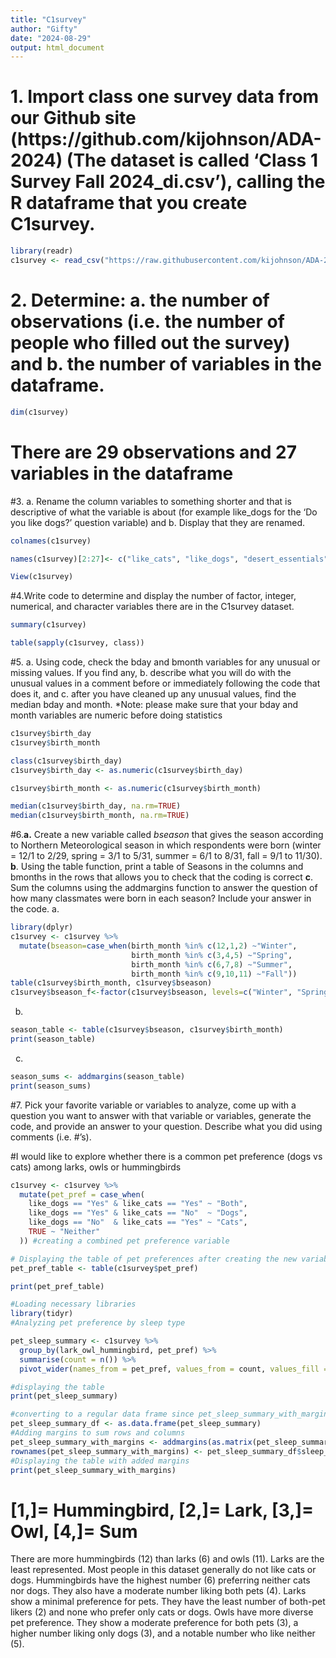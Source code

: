 ```yaml
---
title: "C1survey"
author: "Gifty"
date: "2024-08-29"
output: html_document
---
```


# 1. Import class one survey data from our Github site (https://github.com/kijohnson/ADA-2024) (The dataset is called ‘Class 1 Survey Fall 2024_di.csv’), calling the R dataframe that you create C1survey.
```r
library(readr)
c1survey <- read_csv("https://raw.githubusercontent.com/kijohnson/ADA-2024/main/Class%201%20(Getting%20started%20and%20RR%20I)/Lab/Class%201%20Survey%20Fall%202024_di.csv") 
```
# 2. Determine: a. the number of observations (i.e. the number of people who filled out the survey) and b. the number of variables in the dataframe.

```r
dim(c1survey)
```
# There are 29 observations and 27 variables in the dataframe


#3. a. Rename the column variables to something shorter and that is descriptive of what the variable is about (for example like_dogs for the ‘Do you like dogs?’ question variable) and b. Display that they are renamed.

```r
colnames(c1survey)
```

```r
names(c1survey)[2:27]<- c("like_cats", "like_dogs", "desert_essentials", "slogan", "fav_day", "lark_owl_hummingbird", "fav_food", "fav_drink", "fav_season", "fav_month", "hobby", "program", "specialization", "stat_software", "R_experience", "coding_comfort", "coding_experience", "hopes", "interest_area", "fav_number", "birth_day", "birth_month", "country", "state", "city", "education")
```

```r
View(c1survey)
```

#4.Write code to determine and display the number of factor, integer, numerical, and character variables there are in the C1survey dataset.

```r
summary(c1survey)
```
```r
table(sapply(c1survey, class))
```

#5. a. Using code, check the bday and bmonth variables for any unusual or missing values. If you find any, b. describe what you will do with the unusual values in a comment before or immediately following the code that does it, and c. after you have cleaned up any unusual values, find the median bday and month. *Note: please make sure that your bday and month variables are numeric before doing statistics

```r
c1survey$birth_day
c1survey$birth_month
```

```r
class(c1survey$birth_day)
c1survey$birth_day <- as.numeric(c1survey$birth_day)
```

```r
c1survey$birth_month <- as.numeric(c1survey$birth_month)
```

```r
median(c1survey$birth_day, na.rm=TRUE) 
median(c1survey$birth_month, na.rm=TRUE) 
```

#6.**a.** Create a new variable called *bseason* that gives the season according to Northern Meteorological season in which respondents were born (winter = 12/1 to 2/29, spring = 3/1 to 5/31, summer = 6/1 to 8/31, fall = 9/1 to 11/30). **b**. Using the table function, print a table of Seasons in the columns and bmonths in the rows that allows you to check that the coding is correct **c**. Sum the columns using the addmargins function to answer the question of how many classmates were born in each season? Include your answer in the code. 
a. 
```r
library(dplyr)
c1survey <- c1survey %>%
  mutate(bseason=case_when(birth_month %in% c(12,1,2) ~"Winter",
                           birth_month %in% c(3,4,5) ~"Spring",
                           birth_month %in% c(6,7,8) ~"Summer",
                           birth_month %in% c(9,10,11) ~"Fall"))
table(c1survey$birth_month, c1survey$bseason) 
c1survey$bseason_f<-factor(c1survey$bseason, levels=c("Winter", "Spring", "Summer", "Fall"))

```
b.
```r
season_table <- table(c1survey$bseason, c1survey$birth_month)
print(season_table)
```
c.
```r
season_sums <- addmargins(season_table)
print(season_sums)
```
#7. Pick your favorite variable or variables to analyze, come up with a question you want to answer with that variable or variables, generate the code, and provide an answer to your question. Describe what you did using comments (i.e. #'s).

#I would like to explore whether there is a common pet preference (dogs vs cats) among larks, owls or hummingbirds
```r
c1survey <- c1survey %>%
  mutate(pet_pref = case_when(
    like_dogs == "Yes" & like_cats == "Yes" ~ "Both",
    like_dogs == "Yes" & like_cats == "No"  ~ "Dogs",
    like_dogs == "No"  & like_cats == "Yes" ~ "Cats",
    TRUE ~ "Neither" 
  )) #creating a combined pet preference variable
```

```r
# Displaying the table of pet preferences after creating the new variable
pet_pref_table <- table(c1survey$pet_pref)

print(pet_pref_table)
```

```r
#Loading necessary libraries
library(tidyr)
#Analyzing pet preference by sleep type

pet_sleep_summary <- c1survey %>%
  group_by(lark_owl_hummingbird, pet_pref) %>%
  summarise(count = n()) %>%
  pivot_wider(names_from = pet_pref, values_from = count, values_fill = 0)

#displaying the table
print(pet_sleep_summary)

```

```r
#converting to a regular data frame since pet_sleep_summary_with_margins <- addmargins(as.table(pet_sleep_summary)) did not work
pet_sleep_summary_df <- as.data.frame(pet_sleep_summary)
#Adding margins to sum rows and columns
pet_sleep_summary_with_margins <- addmargins(as.matrix(pet_sleep_summary_df[,-1])) # Remove the first column (sleep_pref)
rownames(pet_sleep_summary_with_margins) <- pet_sleep_summary_df$sleep_pref
#Displaying the table with added margins
print(pet_sleep_summary_with_margins)
```
# [1,]= Hummingbird, [2,]= Lark, [3,]= Owl, [4,]= Sum
There are more hummingbirds (12) than larks (6) and owls (11). Larks are the least represented. Most people in this dataset generally do not like cats or dogs. Hummingbirds have the highest number (6) preferring neither cats nor dogs. They also have a moderate number liking both pets (4).
Larks show a minimal preference for pets. They have the least number of both-pet likers (2) and none who prefer only cats or dogs.
Owls have more diverse pet preference. They show a moderate preference for both pets (3), a higher number liking only dogs (3), and a notable number who like neither (5).

